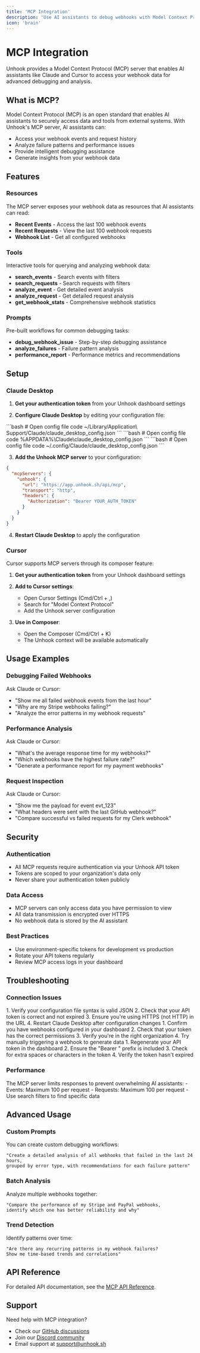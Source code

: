 ```yaml
---
title: 'MCP Integration'
description: 'Use AI assistants to debug webhooks with Model Context Protocol'
icon: 'brain'
---
```


# MCP Integration

Unhook provides a Model Context Protocol (MCP) server that enables AI assistants like Claude and Cursor to access your webhook data for advanced debugging and analysis.

## What is MCP?

Model Context Protocol (MCP) is an open standard that enables AI assistants to securely access data and tools from external systems. With Unhook's MCP server, AI assistants can:

- Access your webhook events and request history
- Analyze failure patterns and performance issues
- Provide intelligent debugging assistance
- Generate insights from your webhook data

## Features

### Resources
The MCP server exposes your webhook data as resources that AI assistants can read:

- **Recent Events** - Access the last 100 webhook events
- **Recent Requests** - View the last 100 webhook requests
- **Webhook List** - Get all configured webhooks

### Tools
Interactive tools for querying and analyzing webhook data:

- **search_events** - Search events with filters
- **search_requests** - Search requests with filters
- **analyze_event** - Get detailed event analysis
- **analyze_request** - Get detailed request analysis
- **get_webhook_stats** - Comprehensive webhook statistics

### Prompts
Pre-built workflows for common debugging tasks:

- **debug_webhook_issue** - Step-by-step debugging assistance
- **analyze_failures** - Failure pattern analysis
- **performance_report** - Performance metrics and recommendations

## Setup

### Claude Desktop

1. **Get your authentication token** from your Unhook dashboard settings

2. **Configure Claude Desktop** by editing your configuration file:

<Tabs>
  <Tab title="macOS">
    ```bash
    # Open config file
    code ~/Library/Application\ Support/Claude/claude_desktop_config.json
    ```
  </Tab>
  <Tab title="Windows">
    ```bash
    # Open config file
    code %APPDATA%\Claude\claude_desktop_config.json
    ```
  </Tab>
  <Tab title="Linux">
    ```bash
    # Open config file
    code ~/.config/Claude/claude_desktop_config.json
    ```
  </Tab>
</Tabs>

3. **Add the Unhook MCP server** to your configuration:

```json
{
  "mcpServers": {
    "unhook": {
      "url": "https://app.unhook.sh/api/mcp",
      "transport": "http",
      "headers": {
        "Authorization": "Bearer YOUR_AUTH_TOKEN"
      }
    }
  }
}
```

4. **Restart Claude Desktop** to apply the configuration

### Cursor

Cursor supports MCP servers through its composer feature:

1. **Get your authentication token** from your Unhook dashboard settings

2. **Add to Cursor settings**:
   - Open Cursor Settings (Cmd/Ctrl + ,)
   - Search for "Model Context Protocol"
   - Add the Unhook server configuration

3. **Use in Composer**:
   - Open the Composer (Cmd/Ctrl + K)
   - The Unhook context will be available automatically

## Usage Examples

### Debugging Failed Webhooks

Ask Claude or Cursor:
- "Show me all failed webhook events from the last hour"
- "Why are my Stripe webhooks failing?"
- "Analyze the error patterns in my webhook requests"

### Performance Analysis

Ask Claude or Cursor:
- "What's the average response time for my webhooks?"
- "Which webhooks have the highest failure rate?"
- "Generate a performance report for my payment webhooks"

### Request Inspection

Ask Claude or Cursor:
- "Show me the payload for event evt_123"
- "What headers were sent with the last GitHub webhook?"
- "Compare successful vs failed requests for my Clerk webhook"

## Security

### Authentication
- All MCP requests require authentication via your Unhook API token
- Tokens are scoped to your organization's data only
- Never share your authentication token publicly

### Data Access
- MCP servers can only access data you have permission to view
- All data transmission is encrypted over HTTPS
- No webhook data is stored by the AI assistant

### Best Practices
- Use environment-specific tokens for development vs production
- Rotate your API tokens regularly
- Review MCP access logs in your dashboard

## Troubleshooting

### Connection Issues

<AccordionGroup>
  <Accordion title="Claude Desktop can't connect to Unhook">
    1. Verify your configuration file syntax is valid JSON
    2. Check that your API token is correct and not expired
    3. Ensure you're using HTTPS (not HTTP) in the URL
    4. Restart Claude Desktop after configuration changes
  </Accordion>

  <Accordion title="No webhook data appearing">
    1. Confirm you have webhooks configured in your dashboard
    2. Check that your token has the correct permissions
    3. Verify you're in the right organization
    4. Try manually triggering a webhook to generate data
  </Accordion>

  <Accordion title="Authentication errors">
    1. Regenerate your API token in the dashboard
    2. Ensure the "Bearer " prefix is included
    3. Check for extra spaces or characters in the token
    4. Verify the token hasn't expired
  </Accordion>
</AccordionGroup>

### Performance

<Note>
The MCP server limits responses to prevent overwhelming AI assistants:
- Events: Maximum 100 per request
- Requests: Maximum 100 per request  
- Use search filters to find specific data
</Note>

## Advanced Usage

### Custom Prompts

You can create custom debugging workflows:

```
"Create a detailed analysis of all webhooks that failed in the last 24 hours, 
grouped by error type, with recommendations for each failure pattern"
```

### Batch Analysis

Analyze multiple webhooks together:

```
"Compare the performance of my Stripe and PayPal webhooks, 
identify which one has better reliability and why"
```

### Trend Detection

Identify patterns over time:

```
"Are there any recurring patterns in my webhook failures? 
Show me time-based trends and correlations"
```

## API Reference

For detailed API documentation, see the [MCP API Reference](/api-reference/mcp/overview).

## Support

Need help with MCP integration?

- Check our [GitHub discussions](https://github.com/unhook-sh/unhook/discussions)
- Join our [Discord community](https://discord.gg/qRZzTCK6MZ)
- Email support at support@unhook.sh